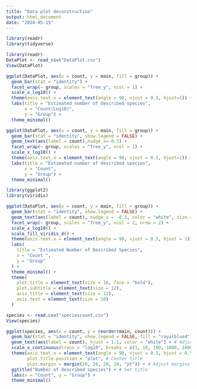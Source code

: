 ```yaml
---
title: "Data plot deconstruction"
output: html_document
date: "2024-05-15"
---
```


```r
library(readr)
library(tidyverse)
```

```r
library(readr)
DataPlot <- read_csv("DataPlot.csv")
View(DataPlot)
```
```r
ggplot(DataPlot, aes(x = count, y = main, fill = group)) +
  geom_bar(stat = "identity") +
  facet_wrap(~ group, scales = "free_y", ncol = 1) + 
  scale_x_log10() +
  theme(axis.text.x = element_text(angle = 90, vjust = 0.5, hjust=1)) +
  labs(title = "Estimated number of described species",
       x = "Count(Log10)",
       y = "Group") +
  theme_minimal()
```

```r
ggplot(DataPlot, aes(x = count, y = main, fill = group)) +
  geom_bar(stat = "identity", show.legend = FALSE) +
  geom_text(aes(label = count),nudge_x=-0.3) +
  facet_wrap(~ group, scales = "free_y", ncol = 1) +
  scale_x_log10() +
  theme(axis.text.x = element_text(angle = 90, vjust = 0.5, hjust=1)) +
  labs(title = "Estimated number of described species",
       x = "Count",
       y = "Group") +
  theme_minimal()
```
```r
library(ggplot2)
library(viridis)

ggplot(DataPlot, aes(x = count, y = main, fill = group)) +
  geom_bar(stat = "identity", show.legend = FALSE) +
  geom_text(aes(label = count), nudge_x = -0.3, color = "white", size = 3.5) +  
  facet_wrap(~ group, scales = "free_y", ncol = 2, nrow = 2) +  
  scale_x_log10() +
  scale_fill_viridis_d() +  
  theme(axis.text.x = element_text(angle = 90, vjust = 0.5, hjust = 1)) +
  labs(
    title = "Estimated Number of Described Species",
    x = "Count ",
    y = "Group"
  ) +
  theme_minimal() +
  theme(
    plot.title = element_text(size = 16, face = "bold"),
    plot.subtitle = element_text(size = 12),
    axis.title = element_text(size = 12),
    axis.text = element_text(size = 10)
  )
```





```r
species <- read.csv("speciescount.csv")
View(species)
```

```r
ggplot(species, aes(x = count, y = reorder(main, count))) +
  geom_bar(stat = "identity", show.legend = FALSE, fill = "royalblue4") +
  geom_text(aes(label = count), hjust = 1.1, color = "white") + # Adjust text position
  scale_x_continuous(trans = "log10", breaks = c(1, 10, 100, 1000, 10000, 100000, 1000000)) + # Log scale
  theme(axis.text.x = element_text(angle = 90, vjust = 0.5, hjust = 0.5),
        plot.title.position = "plot", # Center title
        plot.margin = margin(20, 20, 20, 20, "pt")) + # Adjust margins
  ggtitle("Number of described species") + # Set title
  labs(x = "Count", y = "Group") +
  theme_minimal()


```

















